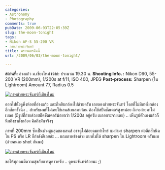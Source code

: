 ```yaml
---
categories:
- Astronomy
- Photography
comments: true
pubDate: 2009-06-03T22:05:39Z
slug: the-moon-tonight
tags:
- Nikon AF-S 55-200 VR
- ภาพภ่ายพระจันทร์
title: พระจันทร์คืนนี้
url: /2009/06/03/the-moon-tonight/

---
```


**สถานที่:** อ่างแก้ว ม.เชียงใหม่
**เวลา:** ประมาณ 19.30 น.
**Shooting Info. :** Nikon D60, 55-200 VR (200mm), 1/200s at f/11, ISO 400, JPEG
**Post-process:** Sharpen (ใน Lightroom) Amount 77, Radius 0.5

[![ภาพถ่ายพระจันทร์ที่เชียงใหม่](https://armno.in.th/wp-content/uploads/2009/06/chiangmais-moon-thumb.jpg)](https://armno.in.th/wp-content/uploads/2009/06/chiangmais-moon.jpg)

ออกไปนั่งดูหิ่งห้อยที่อ่างแก้ว และก็หยิบกล้องไปด้วยครับ เลยลองถ่ายพระจันทร์ โดยที่ไม่มีขาตั้งกล้องอีกซักครั้งนึง .. สำหรับผมที่ไม่เคยใช้เลนส์เทเลมาก่อน ต้องใช้สปีดชัตเตอร์สูงหน่อย ถึงจะถ่ายมาไม่เบลอ (มีรูปที่ถ่ายด้วยสปีดชัตเตอร์น้อยกว่า 1/200s อยู่ครับ เบลอกระจายเลย) .. เห็นรูปตัวเองแล้วก็นึกถึงขาตั้งกล้อง คิดถึงมันจริงๆ

ภาพที่ 200mm ซึ่งเป็นช่วงซูมสุดของเลนส์ อาจดูไม่ค่อยคมเท่าไหร่ ผมว่ามา sharpen ต่ออีกสักนิดใน PS หรือ LR ก็กำลังดีเลยล่ะ … แถมภาพข้างล่าง แบบไม่ได้ sharpen ใน Lightroom ครับผม (ถ่ายคนละ shot กันนะ)

[![ภาพถ่ายพระจันทร์ที่เชียงใหม่](https://armno.in.th/wp-content/uploads/2009/06/dsc-3399-thumb.jpg)](https://armno.in.th/wp-content/uploads/2009/06/dsc-3399.jpg)

ขอให้ทุกคนมีความสุขกับการดูดาวครับ .. ดูพระจันทร์ด้วยนะ ;)
